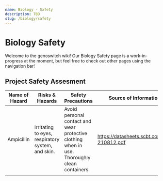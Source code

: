 ```yaml
---
name: Biology - Safety
description: TBD
slug: /biology/safety
---
```


# Biology Safety

Welcome to the genoswitch wiki! Our Biology Safety page is a work-in-progress at the moment, but feel free to check out other pages using the navigation bar!

## Project Safety Assesment

| Name of Hazard | Risks & Hazards                                   | Safety Precautions                                                                            | Source of Information                     |   |
|----------------|---------------------------------------------------|-----------------------------------------------------------------------------------------------|-------------------------------------------|---|
| Ampicillin     | Irritating to eyes, respiratory system, and skin. | Avoid personal contact and wear protective clothing when in use. Thoroughly clean containers. | https://datasheets.scbt.com/sc-210812.pdf |   |
|                |                                                   |                                                                                               |                                           |   |
